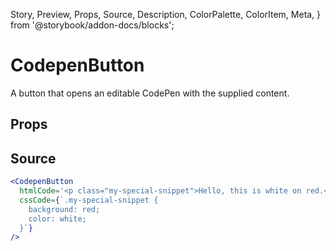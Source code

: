   Story,
  Preview,
  Props,
  Source,
  Description,
  ColorPalette,
  ColorItem,
  Meta,
} from '@storybook/addon-docs/blocks';

# CodepenButton

A button that opens an editable CodePen with the supplied content.

## Props

<Props of={CodepenButton} />

## Source

```jsx
<CodepenButton 
  htmlCode='<p class="my-special-snippet">Hello, this is white on red.</p>'
  cssCode={`.my-special-snippet {
    background: red;
    color: white;
  }`}
/>
```
